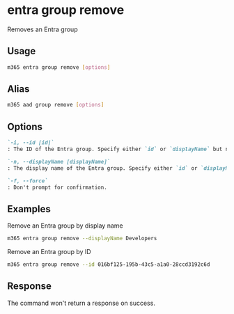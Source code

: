 
# entra group remove

Removes an Entra group

## Usage

```sh
m365 entra group remove [options]
```

## Alias

```sh
m365 aad group remove [options]
```

## Options

```md definition-list
`-i, --id [id]`
: The ID of the Entra group. Specify either `id` or `displayName` but not both.

`-n, --displayName [displayName]`
: The display name of the Entra group. Specify either `id` or `displayName` but not both.

`-f, --force`
: Don't prompt for confirmation.
```

<Global />

## Examples

Remove an Entra group by display name

```sh
m365 entra group remove --displayName Developers
```

Remove an Entra group by ID

```sh
m365 entra group remove --id 016bf125-195b-43c5-a1a0-28ccd3192c6d
```

## Response

The command won't return a response on success.

